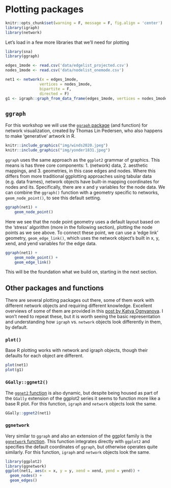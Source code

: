# Plotting packages

```r
knitr::opts_chunk$set(warning = F, message = F, fig.align = 'center')
library(igraph)
library(network)
```

Let's load in a few more libraries that we'll need for plotting
```r
library(sna)
library(ggraph)
```

```r
edges_1mode <- read.csv('data/edgelist_projected.csv')
nodes_1mode <- read.csv('data/nodelist_onemode.csv')

net1 <- network(x = edges_1mode, 
               vertices = nodes_1mode,
               bipartite = F,  
               directed = F)
g1 <- igraph::graph_from_data_frame(edges_1mode, vertices = nodes_1mode, directed = F)
```

## `ggraph`  

For this workshop we will use the [`ggraph` package](https://cran.r-project.org/web/packages/ggraph/ggraph.pdf) (and function) for network visualization, created by Thomas Lin Pedersen, who also happens to make 'generative' artwork in R. 

```r
knitr::include_graphics("img/winds2020.jpeg")
knitr::include_graphics("img/yonder1831.jpeg")
```

`ggraph` uses the same approach as the `ggplot2` grammar of graphics. This means is has three core components: 1. (network) data, 2. aesthetic mappings, and 3. geometries, in this case edges and nodes. Where this differs from more traditional ggplotting approaches using tabular data (e.g. data frames), network objects have built-in mapping coordinates for nodes and its. Specifically, there are x and y variables for the node data. We can combine the `ggraph()` function with a geometry specific to networks, `geom_node_point()`, to see this default setting.

```r
ggraph(net1) +
    geom_node_point()
```

Here we see that the node point geometry uses a default layout based on the 'stress' algorithm (more in the following section), plotting the node points as we see above. To connect these point, we can use a 'edge link' geometry, `geom_edge_link()`, which uses the network object's built in x, y, xend, and yend variables for the edge data.

```r
ggraph(net1) +
    geom_node_point() +
    geom_edge_link()
```

This will be the foundation what we build on, starting in the next section. 

## Other packages and functions  

There are several plotting packages out there, some of them work with different network objects and requiring different knowledge. Excellent overviews of some of them are provided in this [post by Katya Ognyanova](https://kateto.net/network-visualization). I won't need to repeat these, but it is worth seeing the basic representation and understanding how `igraph` vs. `network` objects look differently in them, by default. 

### `plot()`

Base R plotting works with network and igraph objects, though their defaults for each object are different. 

```r
plot(net1)
plot(g1)
```

### `GGally::ggnet2()`

The [`ggnet2` function](https://briatte.github.io/ggnet/) is also dynamic, but despite being housed as part of the `GGally` extension of the ggplot2 series it seems to function more like a base R plot. For this function, `igraph` and `network` objects look the same. 

```r
GGally::ggnet2(net1)
```

### `ggnetwork`

Very similar to `ggraph` and also an extension of the ggplot family is the [`ggnetwork` function](https://cran.r-project.org/web/packages/ggnetwork/vignettes/ggnetwork.html). This function integrates directly with `ggplot2` and specifies the default coordinates of `ggraph`, but otherwise operates quite similarly. For this function, `igraph` and `network` objects look the same.  


```r
library(ggplot2)
library(ggnetwork)
ggplot(net1, aes(x = x, y = y, xend = xend, yend = yend)) +
  geom_nodes() +
  geom_edges()
```

